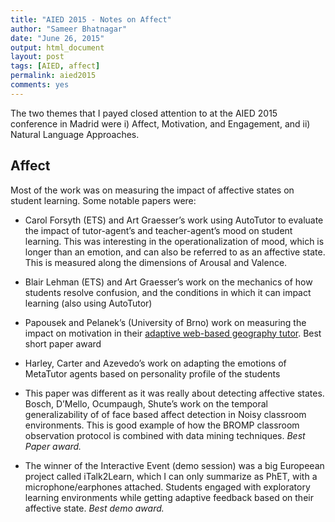 ```yaml
---
title: "AIED 2015 - Notes on Affect"
author: "Sameer Bhatnagar"
date: "June 26, 2015"
output: html_document
layout: post
tags: [AIED, affect]
permalink: aied2015
comments: yes
---
```


The two themes that I payed closed attention to at the AIED 2015 conference in Madrid were i) Affect, Motivation, and Engagement, and ii) Natural Language Approaches.  

## Affect
Most of the work was on measuring the impact of affective states on student learning. Some notable papers were:
<!--more-->

  + Carol Forsyth (ETS) and Art Graesser's work using AutoTutor to evaluate the impact of tutor-agent's and teacher-agent's mood on student learning. This was interesting in the operationalization of mood, which is longer than an emotion, and can also be referred to as an affective state. This is measured along the dimensions of Arousal and Valence.
  
  + Blair Lehman (ETS) and Art Graesser's work on the mechanics of how students resolve confusion, and the conditions in which it can impact learning (also using AutoTutor)
  
  + Papousek and Pelanek's (University of Brno) work on measuring the impact on motivation in their [adaptive web-based geography tutor](http://slepemapy.cz/). Best short paper award
  
  + Harley, Carter and Azevedo's work on adapting the emotions of MetaTutor agents based on personality profile of the students

  + This paper was different as it was really about detecting affective states. Bosch, D'Mello, Ocumpaugh, Shute's work on the temporal generalizability of of face based affect detection in Noisy classroom environments. This is good example of how the BROMP classroom observation protocol is combined with data mining techniques. _Best Paper award._
  
  + The winner of the Interactive Event (demo session) was a big Europeean project called iTalk2Learn, which I can only summarize as PhET, with a microphone/earphones attached. Students engaged with exploratory learning environments while getting adaptive feedback based on their affective state. _Best demo award._ 

  